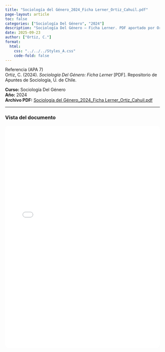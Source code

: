 ```yaml
---
title: "Sociología del Género_2024_Ficha Lerner_Ortiz_Cahuil.pdf"
page-layout: article
toc: false
categories: ["Sociología Del Género", "2024"]
description: "Sociología Del Género — Ficha Lerner. PDF aportado por Ortiz Cahuil."
date: 2025-09-23
author: ["Ortiz, C."]
format:
  html:
    css: "../../../Styles_A.css"
    code-fold: false
---
```


::: {.page-surface}

~~~{=html}
<div class="box-apa">
  <div class="box-apa-head">
    <span class="box-apa-kicker">Referencia (APA 7)</span>
  </div>
  <div class="box-apa-body">
    Ortiz, C. (2024). <em>Sociología Del Género: Ficha Lerner</em> [PDF]. Repositorio de Apuntes de Sociología, U. de Chile.
  </div>
</div>
~~~

**Curso:** Sociología Del Género  
**Año:** 2024  
**Archivo PDF:** [Sociología del Género_2024_Ficha Lerner_Ortiz_Cahuil.pdf](/resources/apuntes_Listos/Sociolog%C3%ADa%20del%20G%C3%A9nero_2024_Ficha%20Lerner_Ortiz_Cahuil.pdf)

---

### Vista del documento

<iframe src="/resources/apuntes_Listos/Sociolog%C3%ADa%20del%20G%C3%A9nero_2024_Ficha%20Lerner_Ortiz_Cahuil.pdf" width="100%" height="720" style="border:1px solid var(--borde); border-radius:12px;"></iframe>

:::
